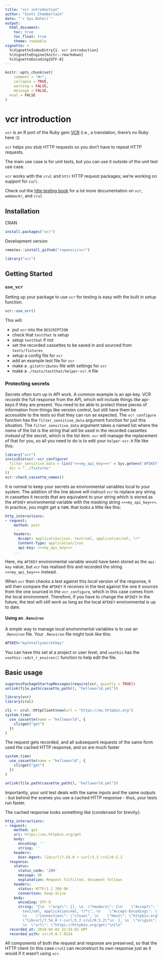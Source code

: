 ```yaml
---
title: "vcr introduction"
author: "Scott Chamberlain"
date: "`r Sys.Date()`"
output:
  html_document:
    toc: true
    toc_float: true
    theme: readable
vignette: >
  %\VignetteIndexEntry{1. vcr introduction}
  %\VignetteEngine{knitr::rmarkdown}
  %\VignetteEncoding{UTF-8}
---
```


```r
knitr::opts_chunk$set(
	comment = "#>",
	collapse = TRUE,
	warning = FALSE,
	message = FALSE,
  eval = FALSE
)
```

vcr introduction
================

`vcr` is an R port of the Ruby gem [VCR](https://github.com/vcr/vcr) (i.e., a translation, there's no Ruby here :))

`vcr` helps you stub HTTP requests so you don't have to repeat HTTP requests.

The main use case is for unit tests, but you can use it outside of the unit test use case.

`vcr` works with the `crul` and `httr` HTTP request packages; we're working on support for `curl`.

Check out the [http testing book](https://books.ropensci.org/http-testing/) for a lot more documentation on `vcr`, `webmockr`, and `crul`

## Installation

CRAN

```r
install.packages("vcr")
```

Development version

```r
remotes::install_github("ropensci/vcr")
```

```r
library("vcr")
```

## Getting Started

### `use_vcr`

Setting up your package to use `vcr` for testing is easy with the built in setup function.

```r
vcr::use_vcr()
```

This will:

* put `vcr` into the `DESCRIPTION`
* check that `testthat` is setup
* setup `testthat` if not
* set the recorded cassettes to be saved in and sourced from `tests/fixtures`
* setup a config file for `vcr`
* add an example test file for `vcr`
* make a `.gitattributes` file with settings for `vcr` 
* make a `./tests/testthat/helper-vcr.R` file

### Protecting secrets

Secrets often turn up in API work. A common example is an api-key. VCR _records_ the full response from the API, which will include things like api-keys if they are present. You need to be able to protect these pieces of information from things like version control, but still have them be accessible to the tests so that they can run as expected. The `vcr_configure` function has the `filter_sensitive_data` argument function for just this situation. The `filter_sensitive_data` argument takes a named list where the _name_ of the list is the string that will be used in the recorded cassettes _instead of_ the secret, which is the list _item_. `vcr` will manage the replacement of that for you, so all you need to do is to edit your `helper-vcr.R` file like this:

```r
library("vcr")
invisible(vcr::vcr_configure(
  filter_sensitive_data = list("<<<my_api_key>>>" = Sys.getenv('APIKEY'),  # add this
  dir = "../fixtures"
))
vcr::check_cassette_names()
```

It is normal to keep your secrets as environmental variables local to your system. The addition of the line above will instruct `vcr` to replace any string in cassettes it records that are equivalent to your string which is stored as the `APIKEY` environmental variable with the masking string `<<<my_api_key>>>`. In practice, you might get a `YAML` that looks a little like this:

```yaml
http_interactions:
- request:
    method: post
    ...
    headers:
      Accept: application/json, text/xml, application/xml, */*
      Content-Type: application/json
      api-key: <<<my_api_key>>>
    ...
```
Here, my `APIKEY` environmental variable would have been stored as the `api-key` value, but `vcr` has realised this and recorded the string `<<<my_api_key>>>` instead.

When `vcr` then checks a test against this _local_ version of the response, it will then compare the `APIKEY` it _receives_ in the test against the one it _sources_ from the one sourced in the `vcr_configure`, which in this case comes from the local environment. Therefore, if you have to change the `APIKEY` in the future, the test will _still_ work as long as the local `APIKEY` environmental is up to date.

#### Using an `.Renviron`

A simple way to manage local environmental variables is to use an `.Renviron` file. Your `.Renviron` file might look like this:

```sh
APIKEY="mytotallysecretkey"
```

You can have this set at a project or user level, and `usethis` has the `usethis::edit_r_environ()` function to help edit the file.

## Basic usage

```r
suppressPackageStartupMessages(require(vcr, quietly = TRUE))
unlink(file.path(cassette_path(), "helloworld.yml"))
```

```r
library(vcr)
library(crul)

cli <- crul::HttpClient$new(url = "https://eu.httpbin.org")
system.time(
  use_cassette(name = "helloworld", {
    cli$get("get")
  })
)
```

The request gets recorded, and all subsequent requests of the same form 
used the cached HTTP response, and so are much faster

```r
system.time(
  use_cassette(name = "helloworld", {
    cli$get("get")
  })
)
```

```r
unlink(file.path(cassette_path(), "helloworld.yml"))
```

Importantly, your unit test deals with the same inputs and the same outputs - 
but behind the scenes you use a cached HTTP response - thus, your tests run faster.

The cached response looks something like (condensed for brevity):

```yaml
http_interactions:
- request:
    method: get
    uri: https://eu.httpbin.org/get
    body:
      encoding: ''
      string: ''
    headers:
      User-Agent: libcurl/7.54.0 r-curl/3.2 crul/0.5.2
  response:
    status:
      status_code: '200'
      message: OK
      explanation: Request fulfilled, document follows
    headers:
      status: HTTP/1.1 200 OK
      connection: keep-alive
    body:
      encoding: UTF-8
      string: "{\n  \"args\": {}, \n  \"headers\": {\n    \"Accept\": \"application/json,
        text/xml, application/xml, */*\", \n    \"Accept-Encoding\": \"gzip, deflate\",
        \n    \"Connection\": \"close\", \n    \"Host\": \"httpbin.org\", \n    \"User-Agent\":
        \"libcurl/7.54.0 r-curl/3.2 crul/0.5.2\"\n  }, \n  \"origin\": \"136.152.208.176\",
        \n  \"url\": \"https://httpbin.org/get\"\n}\n"
  recorded_at: 2018-04-03 22:55:02 GMT
  recorded_with: vcr/0.0.7.9324
```

All components of both the request and response are preserved, so that the HTTP 
client (in this case `crul`) can reconstruct its own response just as it would 
if it wasn't using `vcr`.
